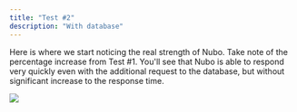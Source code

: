 ```yaml
---
title: "Test #2"
description: "With database"
---
```


Here is where we start noticing the real strength of Nubo. Take note of the
percentage increase from Test #1. You'll see that Nubo is able to respond very
quickly even with the additional request to the database, but without
significant increase to the response time.

![](/images/test-2.png)
